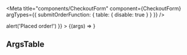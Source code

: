 

<Meta
  title="components/CheckoutForm"
  component={CheckoutForm}
  argTypes={{
    submitOrderFunction: {
      table: {
        disable: true
      }
    }
  }}
/>

<Canvas>
  <Story
    name="Checkout Form"
    args={{
      submitOrderFunction: () => alert('Placed order!')
    }}
  >
    {(args) => <CheckoutForm {...args} />}
  </Story>
</Canvas>

## ArgsTable

<ArgsTable of={CheckoutForm} />
